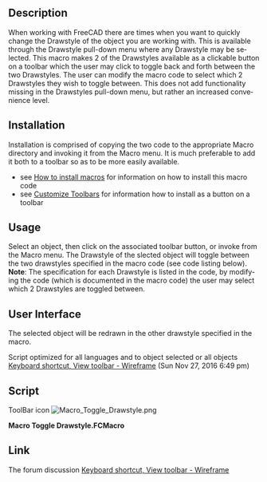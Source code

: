 <languages/>
<div lang="en" dir="ltr" class="mw-content-ltr">
{{Macro
|Name=Macro Toggle Drawstyle
|Description=When working with FreeCAD there are times when you want to quickly change the Drawstyle of the object you are working with. This is available through the Drawstyle pull-down menu where any Drawstyle may be selected. This macro makes 2 of the Drawstyles available as a clickable button on a toolbar which the user may click to toggle back and forth between the two Drawstyles. The user can modify the macro code to select which 2 Drawstyles they wish to toggle between. This does not add functionality missing in the Drawstyles pull-down menu, but rather an increased convenience level.
|Author=Piffpoof
|Version=2.0
|Date=2020-02-02
|FCVersion= >=0.17
|Download=[https://wiki.freecad.org/images/0/0b/Macro_Toggle_Drawstyle.png ToolBar Icon]
|SeeAlso=[[Macro_Toggle_Drawstyle_Optimized|Macro Toggle Drawstyle Optimized]] [[Image:Macro_Toggle_Drawstyle_Optimized.png|24px]] for all language
}}
</div>

<div lang="en" dir="ltr" class="mw-content-ltr">
==Description==
When working with FreeCAD there are times when you want to quickly change the Drawstyle of the object you are working with. This is available through the Drawstyle pull-down menu where any Drawstyle may be selected. This macro makes 2 of the Drawstyles available as a clickable button on a toolbar which the user may click to toggle back and forth between the two Drawstyles. The user can modify the macro code to select which 2 Drawstyles they wish to toggle between. This does not add functionality missing in the Drawstyles pull-down menu, but rather an increased convenience level.
</div>

<div lang="en" dir="ltr" class="mw-content-ltr">
==Installation==
Installation is comprised of copying the two code to the appropriate Macro directory and invoking it from the Macro menu. It is much preferable to add it both to a toolbar so as to be more easily available.
* see [[How to install macros|How to install macros]] for information on how to install this macro code
* see [[Customize Toolbars|Customize Toolbars]] for information how to install as a button on a toolbar
</div>

<div lang="en" dir="ltr" class="mw-content-ltr">
==Usage==
Select an object, then click on the associated toolbar button, or invoke from the Macro menu. The Drawstyle of the slected object will toggle between the two drawstyles specified in the macro code (see code listing below).
'''Note''': The specification for each Drawstyle is listed in the code, by modifying the code (which is documented in the macro code) the user may select which 2 Drawstyles are toggled between.
</div>

<div lang="en" dir="ltr" class="mw-content-ltr">
==User Interface==
The selected object will be redrawn in the other drawstyle specified in the macro.
</div>

<div lang="en" dir="ltr" class="mw-content-ltr">
Script optimized for all languages and to object selected or all objects [https://forum.freecad.org/viewtopic.php?f=3&t=14336&start=40#p146239 Keyboard shortcut, View toolbar - Wireframe] (Sun Nov 27, 2016 6:49 pm)
</div>

<div lang="en" dir="ltr" class="mw-content-ltr">
==Script==
</div> 

ToolBar icon [[Image:Macro_Toggle_Drawstyle.png]]

'''Macro Toggle Drawstyle.FCMacro'''

{{MacroCode|code=
# -*- coding: utf-8 -*-
#
#
#			Macro: Toggle Draw Style
#
# This macros allows the user to switch between different Drawstyles by clicking on
# the button of a Macro in a toolbar.
#
# initial code:		triplus
# macro-isation:	piffpoof
#
# This macro switches (or toggles) between 2 selected styles from the Drawstyle menu.
# As written the macro toggles between "WireFrame" and "As is".
# Immediately below this text is a list of the legal values for the Drawstyle menu.
# The first 2 lines of executable code are of the form "DrawstyleA = " followed by
# the 2nd line which is of the form "DrawstyleB = ".
# These 2 lines specify which of the Drawstyle values the macro will toggle between.
# Drawstyle "As is" is the system default and so is specified as the first drawstyle.
# The second line specifies which drawstyle will be toggled to and from.
# Any of the legal values may be used, so if, for example, it is desired to toggle between
# the Shaded and Points drawstyles, then the 2 lines of code would be modified to be:
#
# drawstyleA = "Shaded"
# drawstyleB = "Points"
#
# but remember that the hash signs ('#') are not to be present on the executable lines.
#
###Legal Values for Drawstyle###
#
# 0 = "As is"
# 1 = "Flat lines"
# 2 = "Shaded
# 3 = "Wireframe"
# 4 = "Points"
# 5 = "Hidden line"
# 6 = "No shading"
#
################################

# triplus @ 2016, 2020
# Toggle global display mode
# ==============================

# 0 = "As is"
# 1 = "Flat lines"
# 2 = "Shaded
# 3 = "Wireframe"
# 4 = "Points"
# 5 = "Hidden line"
# 6 = "No shading"

styleA = 0
styleB = 3

# ==============================

from PySide import QtGui
import FreeCADGui as Gui

mw = Gui.getMainWindow()


act = {
    0: mw.findChild(QtGui.QAction, "Std_DrawStyleAsIs"),
    1: mw.findChild(QtGui.QAction, "Std_DrawStyleFlatLines"),
    2: mw.findChild(QtGui.QAction, "Std_DrawStyleShaded"),
    3: mw.findChild(QtGui.QAction, "Std_DrawStyleWireframe"),
    4: mw.findChild(QtGui.QAction, "Std_DrawStylePoints"),
    5: mw.findChild(QtGui.QAction, "Std_DrawStyleHiddenLine"),
    6: mw.findChild(QtGui.QAction, "Std_DrawStyleNoShading"),
}


actionA = act[styleA]
actionB = act[styleB]


if actionA.isChecked():
    actionB.trigger()
else:
    actionA.trigger()

}}


<div lang="en" dir="ltr" class="mw-content-ltr">
==Link==
</div>

<div lang="en" dir="ltr" class="mw-content-ltr">
The forum discussion [https://forum.freecad.org/viewtopic.php?f=3&t=14336 Keyboard shortcut, View toolbar - Wireframe]
</div>

{{clear}}